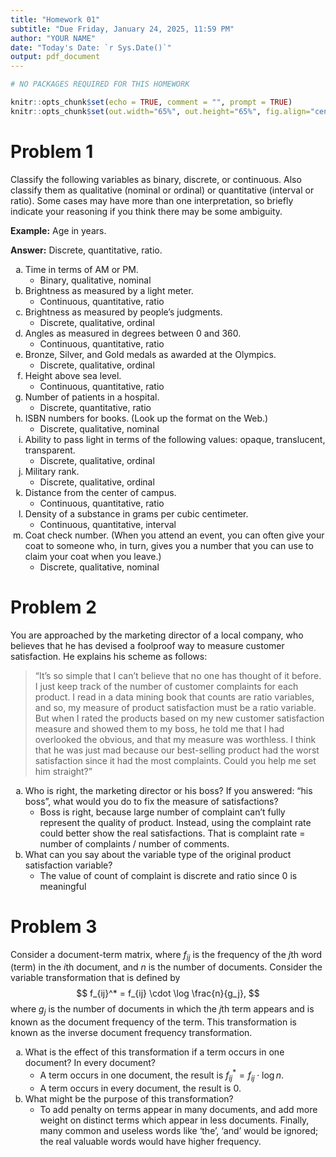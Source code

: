 ```yaml
---
title: "Homework 01"
subtitle: "Due Friday, January 24, 2025, 11:59 PM"
author: "YOUR NAME"
date: "Today's Date: `r Sys.Date()`"
output: pdf_document
---
```


```r
# NO PACKAGES REQUIRED FOR THIS HOMEWORK
```

```r
knitr::opts_chunk$set(echo = TRUE, comment = "", prompt = TRUE)
knitr::opts_chunk$set(out.width="65%", out.height="65%", fig.align="center") 
```

# Problem 1

Classify the following variables as binary, discrete, or continuous. 
Also classify them as qualitative (nominal or ordinal) or quantitative (interval or ratio). 
Some cases may have more than one interpretation, so briefly indicate your reasoning if you think there may be some ambiguity.

**Example:** Age in years. 

**Answer:** Discrete, quantitative, ratio. 

a) Time in terms of AM or PM.
   - Binary, qualitative, nominal
a) Brightness as measured by a light meter.
   - Continuous, quantitative, ratio
a) Brightness as measured by people’s judgments.
   - Discrete, qualitative, ordinal
a) Angles as measured in degrees between 0 and 360.
   - Continuous, quantitative, ratio
a) Bronze, Silver, and Gold medals as awarded at the Olympics.
   - Discrete, qualitative, ordinal
a) Height above sea level.
   - Continuous, quantitative, ratio
a) Number of patients in a hospital.
   - Discrete, quantitative, ratio
a) ISBN numbers for books. (Look up the format on the Web.)
   - Discrete, qualitative, nominal
a) Ability to pass light in terms of the following values: opaque, translucent, transparent.
   - Discrete, qualitative, ordinal
a) Military rank.
   - Discrete, qualitative, ordinal
a) Distance from the center of campus.
   - Continuous, quantitative, ratio
a) Density of a substance in grams per cubic centimeter.
   - Continuous, quantitative, interval
a) Coat check number. (When you attend an event, you can often give your coat to someone who, in turn, gives you a number that you can use to claim your coat when you leave.)
   - Discrete, qualitative, nominal

# Problem 2

You are approached by the marketing director of a local company, who believes that he has devised a foolproof way to measure customer satisfaction. He explains his scheme as follows: 

> "It's so simple that I can't believe that no one has thought of it before. I just keep track of the number of customer complaints for each product. I read in a data mining book that counts are ratio variables, and so, my measure of product satisfaction must be a ratio variable. But when I rated the products based on my new customer satisfaction measure and showed them to my boss, he told me that I had overlooked the obvious, and that my measure was worthless. I think that he was just mad because our best-selling product had the worst satisfaction since it had the most complaints. Could you help me set him straight?"

a) Who is right, the marketing director or his boss? If you answered: "his boss", what would you do to fix the measure of satisfactions?
   - Boss is right, because large number of complaint can't fully represent the quality of product. Instead, using the complaint rate could better show the real satisfactions. That is complaint rate = number of complaints / number of comments.
a) What can you say about the variable type of the original product satisfaction variable? 
   - The value of count of complaint is discrete and ratio since 0 is meaningful

# Problem 3

Consider a document-term matrix, where $f_{ij}$ is the frequency of the $j$th word (term) in the $i$th document, and $n$ is the number of documents. 
Consider the variable transformation that is defined by
$$
f_{ij}^* = f_{ij} \cdot \log \frac{n}{g_j},
$$
where $g_j$ is the number of documents in which the $j$th term appears and is known as the document frequency of the term. This transformation is known as the inverse document frequency transformation. 

a) What is the effect of this transformation if a term occurs in one document? In every document? 
   - A term occurs in one document, the result is $f_{ij}^* = f_{ij} \cdot \log n$.
   - A term occurs in every document, the result is $0$.
a) What might be the purpose of this transformation? 
   - To add penalty on terms appear in many documents, and add more weight on distinct terms which appear in less documents. Finally, many common and useless words like 'the', 'and' would be ignored; the real valuable words would have higher frequency. 
